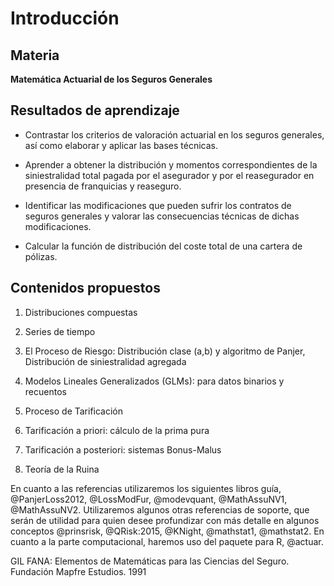 # Introducción


## Materia

**Matemática Actuarial de los Seguros Generales**

## Resultados de aprendizaje

- Contrastar los criterios de valoración actuarial en los seguros generales, así como elaborar y aplicar
las bases técnicas.

- Aprender a obtener la distribución y momentos correspondientes de la siniestralidad total pagada
por el asegurador y por el reasegurador en presencia de franquicias y reaseguro.

- Identificar las modificaciones que pueden sufrir los contratos de seguros generales y valorar las
consecuencias técnicas de dichas modificaciones.

- Calcular la función de distribución del coste total de una cartera de pólizas.

## Contenidos propuestos

1. Distribuciones compuestas

2. Series de tiempo

3. El Proceso de Riesgo: Distribución clase (a,b) y algoritmo de Panjer, Distribución de siniestralidad 
agregada

4. Modelos Lineales Generalizados (GLMs): para datos binarios y recuentos

5. Proceso de Tarificación

6. Tarificación a priori: cálculo de la prima pura

7. Tarificación a posteriori: sistemas Bonus-Malus

8. Teoría de la Ruina

En cuanto a las referencias utilizaremos los siguientes libros guía, @PanjerLoss2012, 
@LossModFur, @modevquant, @MathAssuNV1, @MathAssuNV2. Utilizaremos algunos otras referencias de 
soporte, que serán de utilidad para quien desee profundizar con más detalle en algunos conceptos 
@prinsrisk, @QRisk:2015, @KNight, @mathstat1, @mathstat2. En cuanto a la parte computacional, 
haremos uso del paquete para R, @actuar.

GIL FANA: Elementos de Matemáticas para las Ciencias del Seguro. Fundación Mapfre Estudios. 1991



